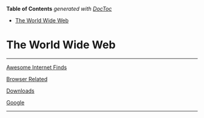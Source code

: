 <!-- START doctoc generated TOC please keep comment here to allow auto update -->
<!-- DON'T EDIT THIS SECTION, INSTEAD RE-RUN doctoc TO UPDATE -->
**Table of Contents**  *generated with [DocToc](https://github.com/thlorenz/doctoc)*

- [The World Wide Web](#the-world-wide-web)

<!-- END doctoc generated TOC please keep comment here to allow auto update -->

# The World Wide Web

---

[Awesome Internet Finds](Awesome%20Internet%20Finds.md)

[Browser Related](Browser%20Related.md)

[Downloads](Downloads.md)

[Google](Google.md)

---